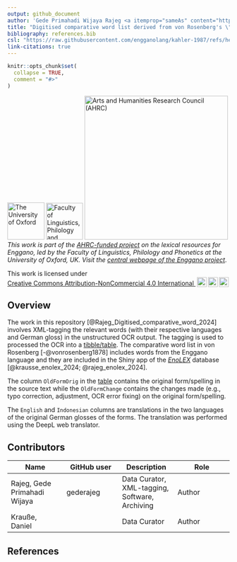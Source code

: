 ```yaml
---
output: github_document
author: 'Gede Primahadi Wijaya Rajeg <a itemprop="sameAs" content="https://orcid.org/0000-0002-2047-8621" href="https://orcid.org/0000-0002-2047-8621" target="orcid.widget" rel="noopener noreferrer" style="vertical-align:top;"><img src="https://orcid.org/sites/default/files/images/orcid_16x16.png" style="width:1em;margin-right:.5em;" alt="ORCID iD icon"></a> & Daniel Krauße <a itemprop="sameAs" content="https://orcid.org/0000-0002-9340-6960" href="https://orcid.org/0000-0002-9340-6960" target="orcid.widget" rel="noopener noreferrer" style="vertical-align:top;"><img src="https://orcid.org/sites/default/files/images/orcid_16x16.png" style="width:1em;margin-right:.5em;" alt="ORCID iD icon"></a>'
title: "Digitised comparative word list derived from von Rosenberg's \"Der Malayische Archipel: Land und Leute in Schilderungen, gesammelt während eines driessig-jährigen Aufenhaltes in den Kolonien\" from 1878."
bibliography: references.bib
csl: "https://raw.githubusercontent.com/engganolang/kahler-1987/refs/heads/main/unified-style-sheet-for-linguistics.csl"
link-citations: true
---
```


<!-- README.md is generated from README.Rmd. Please edit that file -->

```r
knitr::opts_chunk$set(
  collapse = TRUE,
  comment = "#>"
)
```

<!-- badges: start -->

[![The University of Oxford](file-oxweb-logo.gif){width="84"}](https://www.ox.ac.uk/) [![Faculty of Linguistics, Philology and Phonetics, the University of Oxford](file-lingphil.png){width="83"}](https://www.ling-phil.ox.ac.uk/) [![Arts and Humanities Research Council (AHRC)](file-ahrc.png){width="325"}](https://www.ukri.org/councils/ahrc/) </br>*This work is part of the [AHRC-funded project](https://app.dimensions.ai/details/grant/grant.12915105) on the lexical resources for Enggano, led by the Faculty of Linguistics, Philology and Phonetics at the University of Oxford, UK. Visit the [central webpage of the Enggano project](https://enggano.ling-phil.ox.ac.uk/)*.

<p xmlns:cc="http://creativecommons.org/ns#">

This work is licensed under <a href="https://creativecommons.org/licenses/by-nc/4.0/?ref=chooser-v1" target="_blank" rel="license noopener noreferrer" style="display:inline-block;">Creative Commons Attribution-NonCommercial 4.0 International <img src="https://mirrors.creativecommons.org/presskit/icons/cc.svg?ref=chooser-v1" style="height:22px!important;margin-left:3px;vertical-align:text-bottom;"/><img src="https://mirrors.creativecommons.org/presskit/icons/by.svg?ref=chooser-v1" style="height:22px!important;margin-left:3px;vertical-align:text-bottom;"/><img src="https://mirrors.creativecommons.org/presskit/icons/nc.svg?ref=chooser-v1" style="height:22px!important;margin-left:3px;vertical-align:text-bottom;"/></a>

</p>

<!-- badges: end -->

## Overview

The work in this repository [@Rajeg_Digitised_comparative_word_2024] involves XML-tagging the relevant words (with their respective languages and German gloss) in the unstructured OCR output. The tagging is used to processed the OCR into a [tibble/table](https://github.com/complexico/vrosenberg1878/blob/main/data/vrosenberg1878.tsv). The comparative word list in von Rosenberg [-@vonrosenberg1878] includes words from the Enggano language and they are included in the Shiny app of the [*EnoLEX*](https://enggano.shinyapps.io/enolex/) database [@krausse_enolex_2024; @rajeg_enolex_2024].

The column `OldFormOrig` in the [table](https://github.com/complexico/vrosenberg1878/blob/main/data/vrosenberg1878.tsv) contains the original form/spelling in the source text while the `OldFormChange` contains the changes made (e.g., typo correction, adjustment, OCR error fixing) on the original form/spelling.

The `English` and `Indonesian` columns are translations in the two languages of the original German glosses of the forms. The translation was performed using the DeepL web translator.

## Contributors

Name | GitHub user | Description | Role
--- | --- | --- | ---
Rajeg, Gede Primahadi Wijaya | gederajeg | Data Curator, XML-tagging, Software, Archiving | Author
Krauße, Daniel | | Data Curator | Author

## References
